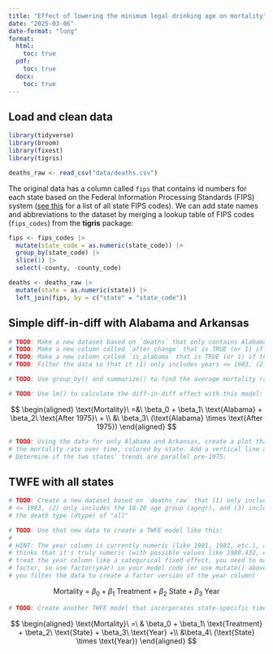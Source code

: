 ```yaml
---
title: "Effect of lowering the minimum legal drinking age on mortality"
date: "2025-03-06"
date-format: "long"
format:
  html:
    toc: true
  pdf:
    toc: true
  docx:
    toc: true
---
```


## Load and clean data

```r
library(tidyverse)
library(broom)
library(fixest)
library(tigris)

deaths_raw <- read_csv("data/deaths.csv")
```

The original data has a column called `fips` that contains id numbers for each state based on the Federal Information Processing Standards (FIPS) system ([see this](https://en.wikipedia.org/wiki/Federal_Information_Processing_Standard_state_code) for a list of all state FIPS codes). We can add state names and abbreviations to the dataset by merging a lookup table of FIPS codes (`fips_codes`) from the **tigris** package:

```r
fips <- fips_codes |> 
  mutate(state_code = as.numeric(state_code)) |> 
  group_by(state_code) |> 
  slice(1) |> 
  select(-county, -county_code)
```

```r
deaths <- deaths_raw |> 
  mutate(state = as.numeric(state)) |> 
  left_join(fips, by = c("state" = "state_code"))
```


## Simple diff-in-diff with Alabama and Arkansas

```r
# TODO: Make a new dataset based on `deaths` that only contains Alabama and Arkansas
# TODO: Make a new column called `after_change` that is TRUE (or 1) if year >= 1975
# TODO: Make a new column called `is_alabama` that is TRUE (or 1) if the state is Alabama
# TODO: Filter the data so that it (1) only includes years <= 1983, (2) only includes the 18-20 age group (agegr), and (3) includes only the death type (dtype) of "all"
```

```r
# TODO: Use group_by() and summarize() to find the average mortality rate (mrate) in Alabama and Arkansas before and after the change (after_change)
```

```r
# TODO: Use lm() to calculate the diff-in-diff effect with this model:
```

$$
\begin{aligned}
\text{Mortality}\ =&\ \beta_0 + \beta_1\ \text{Alabama} + \beta_2\ \text{After 1975}\ + \\
&\ \beta_3\ (\text{Alabama} \times \text{After 1975})
\end{aligned}
$$

```r
# TODO: Using the data for only Alabama and Arkansas, create a plot that shows
# the mortality rate over time, colored by state. Add a vertical line at 1975.
# Determine if the two states' trends are parallel pre-1975.
```


## TWFE with all states

```r
# TODO: Create a new dataset based on `deaths_raw` that (1) only includes years
# <= 1983, (2) only includes the 18-20 age group (agegr), and (3) includes only
# the death type (dtype) of "all"
```

```r
# TODO: Use that new data to create a TWFE model like this:
#
# HINT: The year column is currently numeric (like 1981, 1982, etc.), and R
# thinks that it's truly numeric (with possible values like 1980.432, etc.). To
# treat the year column like a categorical fixed effect, you need to make it a
# factor, so use factor(year) in your model code (or use mutate() above where
# you filter the data to create a factor version of the year column)
```

$$
\text{Mortality}\ =\ \beta_0 + \beta_1\ \text{Treatment} + \beta_2\ \text{State} + \beta_3\ \text{Year}
$$

```r
# TODO: Create another TWFE model that incorporates state-specific time trends by including the interaction of state and year:
```

$$
\begin{aligned}
\text{Mortality}\ =\ & \beta_0 + \beta_1\ \text{Treatment} + \beta_2\ \text{State} + \beta_3\ \text{Year} +\\
&\beta_4\ (\text{State} \times \text{Year})
\end{aligned}
$$
